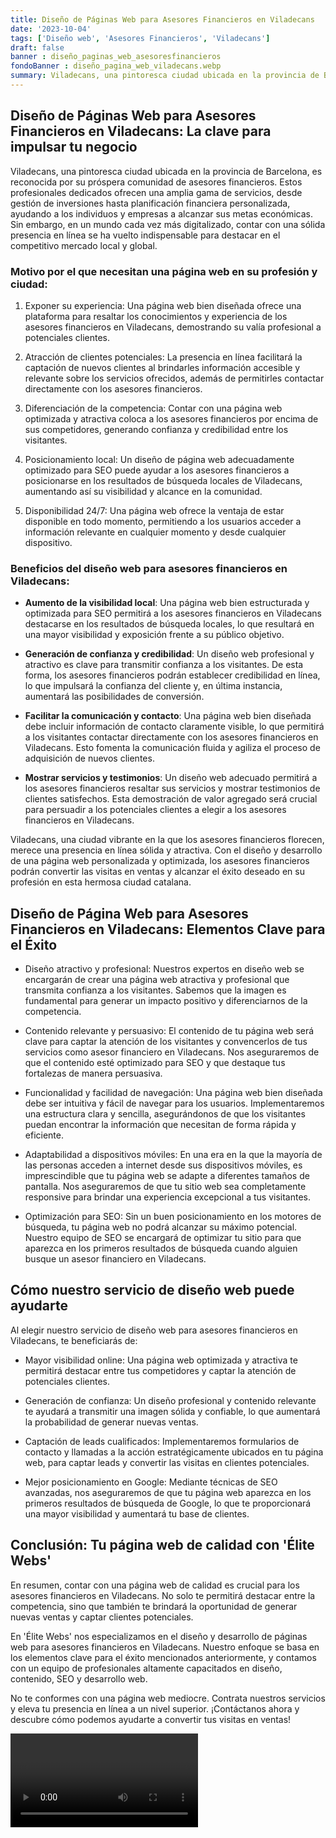 ```yaml
---
title: Diseño de Páginas Web para Asesores Financieros en Viladecans
date: '2023-10-04'
tags: ['Diseño web', 'Asesores Financieros', 'Viladecans']
draft: false
banner : diseño_paginas_web_asesoresfinancieros
fondoBanner : diseño_pagina_web_viladecans.webp
summary: Viladecans, una pintoresca ciudad ubicada en la provincia de Barcelona, es reconocida por su próspera comunidad de asesores financieros. Estos profesionales dedicados ofrecen una amplia gama de servicios, desde gestión de inversiones hasta planificación financiera personalizada, ayudando a los individuos y empresas a alcanzar sus metas económicas. Sin embargo, en un mundo cada vez más digitalizado, contar con una sólida presencia en línea se ha vuelto indispensable para destacar en el competitivo mercado local y global.
---
```


## Diseño de Páginas Web para Asesores Financieros en Viladecans: La clave para impulsar tu negocio

Viladecans, una pintoresca ciudad ubicada en la provincia de Barcelona, es reconocida por su próspera comunidad de asesores financieros. Estos profesionales dedicados ofrecen una amplia gama de servicios, desde gestión de inversiones hasta planificación financiera personalizada, ayudando a los individuos y empresas a alcanzar sus metas económicas. Sin embargo, en un mundo cada vez más digitalizado, contar con una sólida presencia en línea se ha vuelto indispensable para destacar en el competitivo mercado local y global.

### Motivo por el que necesitan una página web en su profesión y ciudad:

1. Exponer su experiencia: Una página web bien diseñada ofrece una plataforma para resaltar los conocimientos y experiencia de los asesores financieros en Viladecans, demostrando su valía profesional a potenciales clientes.

2. Atracción de clientes potenciales: La presencia en línea facilitará la captación de nuevos clientes al brindarles información accesible y relevante sobre los servicios ofrecidos, además de permitirles contactar directamente con los asesores financieros.

3. Diferenciación de la competencia: Contar con una página web optimizada y atractiva coloca a los asesores financieros por encima de sus competidores, generando confianza y credibilidad entre los visitantes.

4. Posicionamiento local: Un diseño de página web adecuadamente optimizado para SEO puede ayudar a los asesores financieros a posicionarse en los resultados de búsqueda locales de Viladecans, aumentando así su visibilidad y alcance en la comunidad.

5.  Disponibilidad 24/7: Una página web ofrece la ventaja de estar disponible en todo momento, permitiendo a los usuarios acceder a información relevante en cualquier momento y desde cualquier dispositivo.

### Beneficios del diseño web para asesores financieros en Viladecans:

- **Aumento de la visibilidad local**: Una página web bien estructurada y optimizada para SEO permitirá a los asesores financieros en Viladecans destacarse en los resultados de búsqueda locales, lo que resultará en una mayor visibilidad y exposición frente a su público objetivo.

- **Generación de confianza y credibilidad**: Un diseño web profesional y atractivo es clave para transmitir confianza a los visitantes. De esta forma, los asesores financieros podrán establecer credibilidad en línea, lo que impulsará la confianza del cliente y, en última instancia, aumentará las posibilidades de conversión.

- **Facilitar la comunicación y contacto**: Una página web bien diseñada debe incluir información de contacto claramente visible, lo que permitirá a los visitantes contactar directamente con los asesores financieros en Viladecans. Esto fomenta la comunicación fluida y agiliza el proceso de adquisición de nuevos clientes.

- **Mostrar servicios y testimonios**: Un diseño web adecuado permitirá a los asesores financieros resaltar sus servicios y mostrar testimonios de clientes satisfechos. Esta demostración de valor agregado será crucial para persuadir a los potenciales clientes a elegir a los asesores financieros en Viladecans.

Viladecans, una ciudad vibrante en la que los asesores financieros florecen, merece una presencia en línea sólida y atractiva. Con el diseño y desarrollo de una página web personalizada y optimizada, los asesores financieros podrán convertir las visitas en ventas y alcanzar el éxito deseado en su profesión en esta hermosa ciudad catalana.

<GifSeo />

<Cta />

## Diseño de Página Web para Asesores Financieros en Viladecans: Elementos Clave para el Éxito

- Diseño atractivo y profesional: Nuestros expertos en diseño web se encargarán de crear una página web atractiva y profesional que transmita confianza a los visitantes. Sabemos que la imagen es fundamental para generar un impacto positivo y diferenciarnos de la competencia.

- Contenido relevante y persuasivo: El contenido de tu página web será clave para captar la atención de los visitantes y convencerlos de tus servicios como asesor financiero en Viladecans. Nos aseguraremos de que el contenido esté optimizado para SEO y que destaque tus fortalezas de manera persuasiva.

- Funcionalidad y facilidad de navegación: Una página web bien diseñada debe ser intuitiva y fácil de navegar para los usuarios. Implementaremos una estructura clara y sencilla, asegurándonos de que los visitantes puedan encontrar la información que necesitan de forma rápida y eficiente.

- Adaptabilidad a dispositivos móviles: En una era en la que la mayoría de las personas acceden a internet desde sus dispositivos móviles, es imprescindible que tu página web se adapte a diferentes tamaños de pantalla. Nos aseguraremos de que tu sitio web sea completamente responsive para brindar una experiencia excepcional a tus visitantes.

- Optimización para SEO: Sin un buen posicionamiento en los motores de búsqueda, tu página web no podrá alcanzar su máximo potencial. Nuestro equipo de SEO se encargará de optimizar tu sitio para que aparezca en los primeros resultados de búsqueda cuando alguien busque un asesor financiero en Viladecans.

## Cómo nuestro servicio de diseño web puede ayudarte

Al elegir nuestro servicio de diseño web para asesores financieros en Viladecans, te beneficiarás de:

- Mayor visibilidad online: Una página web optimizada y atractiva te permitirá destacar entre tus competidores y captar la atención de potenciales clientes.

- Generación de confianza: Un diseño profesional y contenido relevante te ayudará a transmitir una imagen sólida y confiable, lo que aumentará la probabilidad de generar nuevas ventas.

- Captación de leads cualificados: Implementaremos formularios de contacto y llamadas a la acción estratégicamente ubicados en tu página web, para captar leads y convertir las visitas en clientes potenciales.

- Mejor posicionamiento en Google: Mediante técnicas de SEO avanzadas, nos aseguraremos de que tu página web aparezca en los primeros resultados de búsqueda de Google, lo que te proporcionará una mayor visibilidad y aumentará tu base de clientes.

## Conclusión: Tu página web de calidad con 'Élite Webs'

En resumen, contar con una página web de calidad es crucial para los asesores financieros en Viladecans. No solo te permitirá destacar entre la competencia, sino que también te brindará la oportunidad de generar nuevas ventas y captar clientes potenciales.

En 'Élite Webs' nos especializamos en el diseño y desarrollo de páginas web para asesores financieros en Viladecans. Nuestro enfoque se basa en los elementos clave para el éxito mencionados anteriormente, y contamos con un equipo de profesionales altamente capacitados en diseño, contenido, SEO y desarrollo web.

No te conformes con una página web mediocre. Contrata nuestros servicios y eleva tu presencia en línea a un nivel superior. ¡Contáctanos ahora y descubre cómo podemos ayudarte a convertir tus visitas en ventas!

<Video />

<CtaBot job='Asesores Financieros' city='Viladecans'/>

<Gmaps query='Viladecans+españa+maps' />